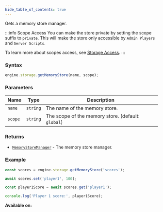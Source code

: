 ```yaml
---
hide_table_of_contents: true
---
```



Gets a memory store manager.

:::info Scope Access
You can make the store private by setting the scope suffix to `private`. This will make the store only accessible by `Admin Players` and `Server Scripts`.

To learn more about scopes access, see [Storage Access](/concepts/storage#access).
:::

### Syntax

```js
engine.storage.getMemoryStore(name, scope);
```

### Parameters

| Name    | Type     | Description                                        |
| ------- | -------- | -------------------------------------------------- |
| `name`  | `string` | The name of the memory store.                      |
| `scope` | `string` | The scope of the memory store. (default: `global`) |

### Returns

- [`MemoryStoreManager`](/sdk/types/MemoryStoreManager) - The memory store manager.

### Example

```js
const scores = engine.storage.getMemoryStore('scores');

await scores.set('player1', 100);

const player1Score = await scores.get('player1');

console.log('Player 1 score:', player1Score);
```

**Available on:** <ClientTag />
